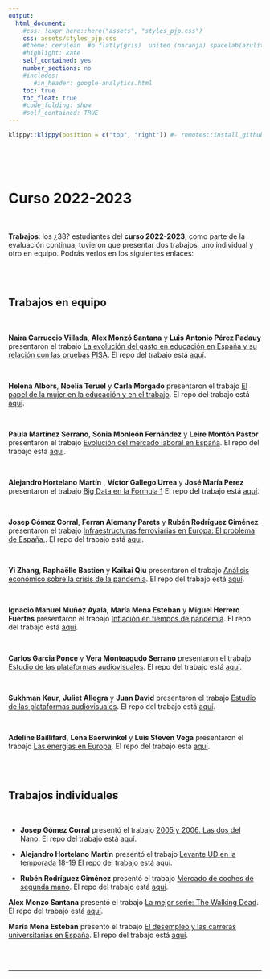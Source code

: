 ```yaml
---
output:
  html_document:
    #css: !expr here::here("assets", "styles_pjp.css") 
    css: assets/styles_pjp.css
    #theme: cerulean  #o flatly(gris)  united (naranja) spacelab(azulito) o yeti o faltly o sandstone
    #highlight: kate 
    self_contained: yes
    number_sections: no
    #includes:
       #in_header: google-analytics.html
    toc: true
    toc_float: true
    #code_folding: show
    #self_contained: TRUE
---
```


```r
klippy::klippy(position = c("top", "right")) #- remotes::install_github("rlesur/klippy")
```

<br>

<br>

# Curso 2022-2023

<br>

::: blue
**Trabajos**: los ¿38? estudiantes del **curso 2022-2023**, como parte de la evaluación continua, tuvieron que presentar dos trabajos, uno individual y otro en equipo. Podrás verlos en los siguientes enlaces:
:::

<br><br>

## Trabajos en equipo

<br>

**Naira Carruccio Villada**, **Alex Monzó Santana** y **Luis Antonio Pérez Padauy** presentaron el trabajo [La evolución del gasto en educación en España y su relación con las pruebas PISA](https://AlexMS77.github.io/trabajo_BigData_equipo/){target="_blank"}. El repo del trabajo está [aquí](https://github.com/AlexMS77/trabajo_BigData_equipo){target="_blank"}.

<br>

**Helena Albors**, **Noelia Teruel** y **Carla Morgado** presentaron el trabajo [El papel de la mujer en la educación y en el trabajo](https://carlam01.github.io/trabajo_BigData_equipo/){target="_blank"}. El repo del trabajo está [aquí](https://github.com/carlam01/trabajo_BigData_equipo){target="_blank"}.

<br>

**Paula Martínez Serrano**, **Sonia Monleón Fernández** y **Leire Montón Pastor**
presentaron el trabajo [Evolución del mercado laboral en España](https://Soniamf.github.io/trabajo_bigData_equipo/){target="_blank"}. El repo del trabajo está [aquí](https://github.com/Soniamf/trabajo_bigData_equipo){target="_blank"}.  

<br>

**Alejandro Hortelano Martín** , **Víctor Gallego Urrea** y **José María Perez** presentaron el trabajo [Big Data en la Formula 1](https://alexhortelano6.github.io/Big-Data-en-la-Formula-1/) El repo del trabajo está [aquí](https://github.com/alexhortelano6/Big-Data-en-la-Formula-1.git){target="_blank"}.

<br>

**Josep Gómez Corral**, **Ferran Alemany Parets** y **Rubén Rodríguez Giménez** presentaron el trabajo [Infraestructuras ferroviarias en Europa: El problema de España.](https://roodrigueezzz.github.io/trabajo_BigData_equipo/){target="_blank"}.
El repo del trabajo está [aquí](https://github.com/roodrigueezzz/trabajo_BigData_equipo){target="_blank"}.  

<br>

**Yi Zhang**, **Raphaëlle Bastien** y **Kaikai Qiu** presentaron el trabajo [Análisis económico sobre la crisis de la pandemia](https://yiz2001.github.io/trabajo_Bigdata_equipo/){target="_blank"}. El repo del trabajo está [aquí](https://github.com/yiz2001/trabajo_BigData_equipo){target="_blank"}.

<br>

**Ignacio Manuel Muñoz Ayala**, **María Mena Esteban** y **Miguel Herrero Fuertes** presentaron el trabajo [Inflación en tiempos de pandemia](https://ignacioman.github.io/trabajo_BigData_equipo/las_slides_estan.html){target="_blank"}. El repo del trabajo está [aquí](https://github.com/IgnacioMan/trabajo_BigData_equipo){target="_blank"}.  

<br>

**Carlos Garcia Ponce** y **Vera Monteagudo Serrano** presentaron el trabajo [Estudio de las plataformas audiovisuales](https://Carlos596.github.io/trabajo_BigData_equipo/){target="_blank"}. El repo del trabajo está [aquí](https://github.com/Carlos596/trabajo_BigData_equipo){target="_blank"}.  

<br>

**Sukhman Kaur**, **Juliet Allegra** y **Juan David** presentaron el trabajo [Estudio de las plataformas 
audiovisuales](https://kaursukhman.github.io/trabajo_BigData_equipo/){target="_blank"}. El repo del trabajo está [aquí](https://github.com/kaursukhman/trabajo_BigData_equipo){target="_blank"}. 


<br>

**Adeline Baillifard**, **Lena Baerwinkel** y **Luis Steven Vega** presentaron el trabajo [Las energías en Europa](https://Baillifa10.github.io/trabajo_BigData_equipo/){target="_blank"}. El repo del trabajo está [aquí](https://github.com/Baillifa10/trabajo_BigData_equipo){target="_blank"}.  


<br><br>

## Trabajos individuales

<br>

- **Josep Gómez Corral** presentó el trabajo [2005 y 2006. Las dos del Nano](https://gomezz01.github.io/trabajo_BigData/){target="_blank"}.
El repo del trabajo está [aquí](https://github.com/gomezz01/trabajo_BigData){target="_blank"}.  

- **Alejandro Hortelano Martín** presentó el trabajo [Levante UD en la temporada 18-19](https://alexhortelano6.github.io/Levante-UD-en-la-temporada-18-19/)
El repo del trabajo está [aquí](https://github.com/alexhortelano6/Levante-UD-en-la-temporada-18-19){target="_blank"}. 

- **Rubén Rodríguez Giménez** presentó el trabajo [Mercado de coches de segunda mano](https://roodrigueezzz.github.io/trabajo_BigData/){target="_blank"}.
El repo del trabajo está [aquí](https://github.com/roodrigueezzz/trabajo_BigData){target="_blank"}. 

**Alex Monzo Santana** presentó el trabajo [La mejor serie: The Walking Dead](https://AlexMS77.github.io/trabajo_BigData/){target="_blank"}. El repo del trabajo está [aquí](https://github.com/AlexMS77/trabajo_BigData/){target="_blank"}.


**María Mena Estebán** presentó el trabajo [El desempleo y las carreras universitarias en España](https://mmena21.github.io/desempleo_y_carreras_universitarias/){target="_blank"}. El repo del trabajo está [aquí](https://github.com/mmena21/desempleo_y_carreras_universitarias/){target="_blank"}.





<br><br>

------------------------------------------------------------------------

::: {.tocify-extend-page data-unique="tocify-extend-page" style="height: 0;"}
:::
